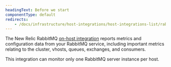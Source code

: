 ```yaml
---
headingText: Before we start
componentType: default
redirects: 
    - /docs/infrastructure/host-integrations/host-integrations-list/rabbitmq-monitoring-integration/
---
```


The New Relic RabbitMQ [on-host integration](/docs/integrations/host-integrations/getting-started/introduction-host-integrations) reports metrics and configuration data from your RabbitMQ service, including important metrics relating to the cluster, vhosts, queues, exchanges, and consumers.

<Callout variant="important">
  This integration can monitor only one RabbitMQ server instance per host.
</Callout>
